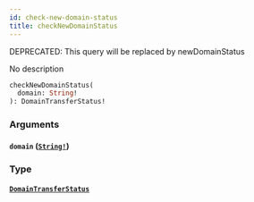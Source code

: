 ```yaml
---
id: check-new-domain-status
title: checkNewDomainStatus
---
```


<span class="badge badge--warning">DEPRECATED: This query will be replaced by newDomainStatus</span>

No description

```graphql
checkNewDomainStatus(
  domain: String!
): DomainTransferStatus!

```

### Arguments

#### `domain` ([`String!`](/docs/graphql/scalars/string))

### Type

#### [`DomainTransferStatus`](/docs/graphql/objects/domain-transfer-status)
